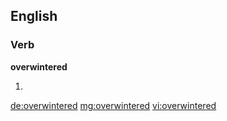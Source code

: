 ==English==

===Verb===
'''overwintered'''

# {{past of|[[overwinter]]}}

[[de:overwintered]]
[[mg:overwintered]]
[[vi:overwintered]]